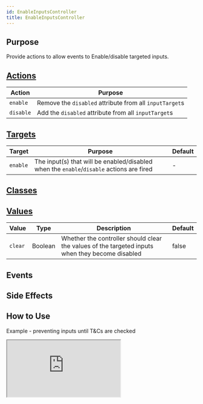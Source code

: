 ```yaml
---
id: EnableInputsController
title: EnableInputsController
---
```




## Purpose

Provide actions to allow events to Enable/disable targeted inputs.

## [Actions](https://stimulus.hotwire.dev/reference/actions)

| Action | Purpose |
| --- | --- |
| `enable` | Remove the `disabled` attribute from all `inputTarget`s |
| `disable` | Add the `disabled` attribute from all `inputTarget`s |


## [Targets](https://stimulus.hotwire.dev/reference/targets)

| Target | Purpose | Default |
| --- | --- | --- |
| `enable` | The input(s) that will be enabled/disabled when the `enable`/`disable` actions are fired | - |

## [Classes](https://stimulus.hotwire.dev/reference/classes)
<NoClasses/>

## [Values](https://stimulus.hotwire.dev/reference/values)

| Value | Type | Description | Default |
| --- | --- | --- | --- |
| `clear` | Boolean | Whether the controller should clear the values of the targeted inputs when they become disabled | false |

## Events
<NoEvents/>

## Side Effects
<NoSideEffects/>



## How to Use

Example - preventing inputs until T&Cs are checked

<iframe
  src="https://codesandbox.io/embed/enableinputscontroller-e77ju?fontsize=14&hidenavigation=1&theme=dark"
  style={{width: "100%", height: "500px", border: "0", borderRadius: "4px", overflow: "hidden"}}
  sandbox="allow-forms allow-modals allow-popups allow-presentation allow-same-origin allow-scripts"
/>


# See also

[DisableInputsController](./disable_inputs_controller.mdx)
